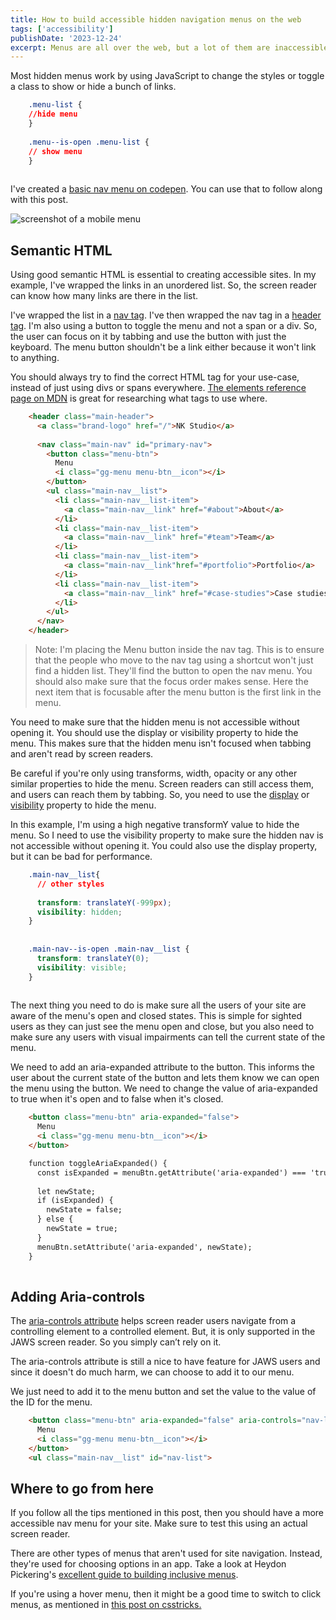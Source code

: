 ```yaml
---
title: How to build accessible hidden navigation menus on the web
tags: ['accessibility']
publishDate: '2023-12-24'
excerpt: Menus are all over the web, but a lot of them are inaccessible. As the people building the web, we need to make sure that everyone is able to use our sites without a problem. That's why creating accessible menu's should be part of every web developer's toolkit. In this post, I'll show you the CSS, JavaScript, HTML and ARIA attributes that you need to know to create accessible menus.
---
```


Most hidden menus work by using JavaScript to change the styles or toggle a class to show or hide a bunch of links.
```css
    .menu-list {
    //hide menu
    }
    
    .menu--is-open .menu-list {
    // show menu
    }
    
```
I've created a [basic nav menu on codepen](https://codepen.io/nirjan_dev/pen/jOmbgxJ). You can use that to follow along with this post.

![screenshot of a mobile menu](./accessible-menu-screenshot.webp)

Semantic HTML
-------------

Using good semantic HTML is essential to creating accessible sites. In my example, I've wrapped the links in an unordered list. So, the screen reader can know how many links are there in the list.

I've wrapped the list in a [nav tag](https://developer.mozilla.org/en-US/docs/Web/HTML/Element/nav). I've then wrapped the nav tag in a [header tag](https://developer.mozilla.org/en-US/docs/Web/HTML/Element/header). I'm also using a button to toggle the menu and not a span or a div. So, the user can focus on it by tabbing and use the button with just the keyboard. The menu button shouldn't be a link either because it won't link to anything.

You should always try to find the correct HTML tag for your use-case, instead of just using divs or spans everywhere. [The elements reference page on MDN](https://developer.mozilla.org/en-US/docs/Web/HTML/Element) is great for researching what tags to use where.
```html
    <header class="main-header">
      <a class="brand-logo" href="/">NK Studio</a>
     
      <nav class="main-nav" id="primary-nav">
        <button class="menu-btn">
          Menu
          <i class="gg-menu menu-btn__icon"></i>
        </button>
        <ul class="main-nav__list">
          <li class="main-nav__list-item">
            <a class="main-nav__link" href="#about">About</a>
          </li>
          <li class="main-nav__list-item">
            <a class="main-nav__link" href="#team">Team</a>
          </li>
          <li class="main-nav__list-item">
            <a class="main-nav__link"href="#portfolio">Portfolio</a>
          </li>
          <li class="main-nav__list-item">
            <a class="main-nav__link" href="#case-studies">Case studies</a>
          </li>
        </ul>  
      </nav>
    </header>
```
> Note: I'm placing the Menu button inside the nav tag. This is to ensure that the people who move to the nav tag using a shortcut won't just find a hidden list. They'll find the button to open the nav menu. You should also make sure that the focus order makes sense. Here the next item that is focusable after the menu button is the first link in the menu.

You need to make sure that the hidden menu is not accessible without opening it. You should use the display or visibility property to hide the menu. This makes sure that the hidden menu isn't focused when tabbing and aren't read by screen readers.

Be careful if you're only using transforms, width, opacity or any other similar properties to hide the menu. Screen readers can still access them, and users can reach them by tabbing. So, you need to use the [display](https://developer.mozilla.org/en-US/docs/Web/CSS/display) or [visibility](https://developer.mozilla.org/en-US/docs/Web/CSS/visibility) property to hide the menu.

In this example, I'm using a high negative transformY value to hide the menu. So I need to use the visibility property to make sure the hidden nav is not accessible without opening it. You could also use the display property, but it can be bad for performance.
```css
    .main-nav__list{
      // other styles
    
      transform: translateY(-999px);
      visibility: hidden;
    }
      
      
    .main-nav--is-open .main-nav__list {
      transform: translateY(0);
      visibility: visible;
    }
    
```
The next thing you need to do is make sure all the users of your site are aware of the menu's open and closed states. This is simple for sighted users as they can just see the menu open and close, but you also need to make sure any users with visual impairments can tell the current state of the menu.

We need to add an aria-expanded attribute to the button. This informs the user about the current state of the button and lets them know we can open the menu using the button. We need to change the value of aria-expanded to true when it's open and to false when it's closed.
```html
    <button class="menu-btn" aria-expanded="false">
      Menu
      <i class="gg-menu menu-btn__icon"></i>
    </button>

    function toggleAriaExpanded() {
      const isExpanded = menuBtn.getAttribute('aria-expanded') === 'true';
      
      let newState;
      if (isExpanded) {
        newState = false;
      } else {
        newState = true;
      }
      menuBtn.setAttribute('aria-expanded', newState);
    }
    
```
Adding Aria-controls
--------------------

The [aria-controls attribute](https://tink.uk/using-the-aria-controls-attribute/) helps screen reader users navigate from a controlling element to a controlled element. But, it is only supported in the JAWS screen reader. So you simply can’t rely on it.

The aria-controls attribute is still a nice to have feature for JAWS users and since it doesn't do much harm, we can choose to add it to our menu.

We just need to add it to the menu button and set the value to the value of the ID for the menu.
```html
    <button class="menu-btn" aria-expanded="false" aria-controls="nav-list">
      Menu
      <i class="gg-menu menu-btn__icon"></i>
    </button>
    <ul class="main-nav__list" id="nav-list">
```
Where to go from here
---------------------

If you follow all the tips mentioned in this post, then you should have a more accessible nav menu for your site. Make sure to test this using an actual screen reader.

There are other types of menus that aren't used for site navigation. Instead, they're used for choosing options in an app. Take a look at Heydon Pickering's [excellent guide to building inclusive menus](https://inclusive-components.design/menus-menu-buttons/).

If you're using a hover menu, then it might be a good time to switch to click menus, as mentioned in [this post on csstricks.](https://css-tricks.com/in-praise-of-the-unambiguous-click-menu/)


